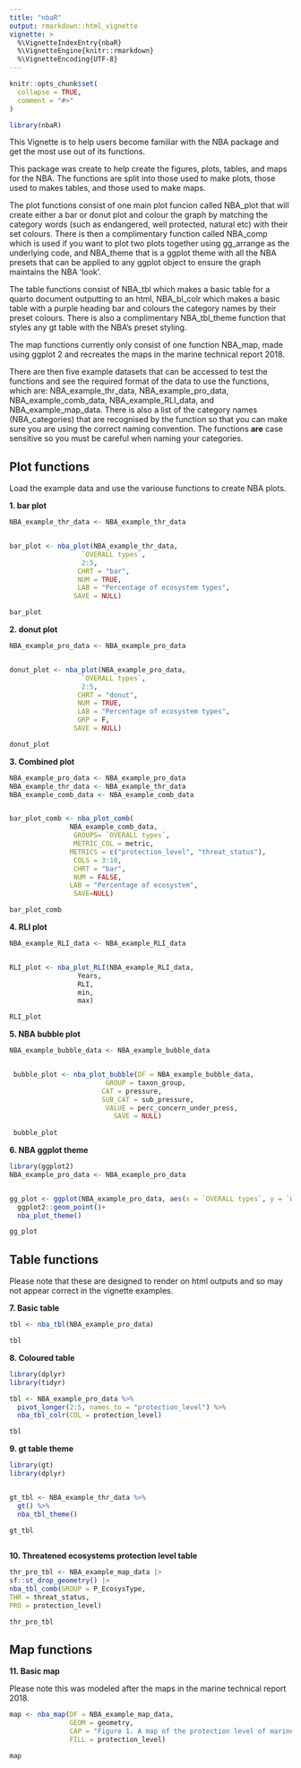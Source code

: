 ```yaml
---
title: "nbaR"
output: rmarkdown::html_vignette
vignette: >
  %\VignetteIndexEntry{nbaR}
  %\VignetteEngine{knitr::rmarkdown}
  %\VignetteEncoding{UTF-8}
---
```


```r
knitr::opts_chunk$set(
  collapse = TRUE,
  comment = "#>"
)
```

```r
library(nbaR)
```

This Vignette is to help users become familiar with the NBA package and get the most use out of its functions. 

This package was create to help create the figures, plots, tables, and maps for the NBA. The functions are split into those used to make plots, those used to makes tables, and those used to make maps. 

The plot functions consist of one main plot funcion called NBA_plot that will create either a bar or donut plot and colour the graph by matching the category words (such as endangered, well protected, natural etc) with their set colours. There is then a complimentary function called NBA_comp which is used if you want to plot two plots together using gg_arrange as the underlying code, and NBA_theme that is a ggplot theme with all the NBA presets that can be applied to any ggplot object to ensure the graph maintains the NBA 'look'. 

The table functions consist of NBA_tbl which makes a basic table for a quarto document outputting to an html, NBA_bl_colr which makes a basic table with a purple heading bar and colours the category names by their preset colours. There is also a complimentary NBA_tbl_theme function that styles any gt table with the NBA's preset styling. 

The map functions currently only consist of one function NBA_map, made using ggplot 2 and recreates the maps in the marine technical report 2018. 

There are then five example datasets that can be accessed to test the functions and see the required format of the data to use the functions, which are: NBA_example_thr_data, NBA_example_pro_data, NBA_example_comb_data, NBA_example_RLI_data, and NBA_example_map_data. There is also a list of the category names (NBA_categories) that are recognised by the function so that you can make sure you are using the correct naming convention. The functions **are** case sensitive so you must be careful when naming your categories.


## Plot functions

Load the example data and use the variouse functions to create NBA plots. 

**1. bar plot**

```r
NBA_example_thr_data <- NBA_example_thr_data


bar_plot <- nba_plot(NBA_example_thr_data,
                  `OVERALL types`,
                  2:5,
                 CHRT = "bar",
                 NUM = TRUE,
                 LAB = "Percentage of ecosystem types",
                SAVE = NULL)

bar_plot


```



**2. donut plot**

```r
NBA_example_pro_data <- NBA_example_pro_data


donut_plot <- nba_plot(NBA_example_pro_data,
                  `OVERALL types`,
                  2:5,
                 CHRT = "donut",
                 NUM = TRUE,
                 LAB = "Percentage of ecosystem types",
                 GRP = F,
                SAVE = NULL)

donut_plot


```



**3. Combined plot**

```r
NBA_example_pro_data <- NBA_example_pro_data
NBA_example_thr_data <- NBA_example_thr_data
NBA_example_comb_data <- NBA_example_comb_data


bar_plot_comb <- nba_plot_comb(
               NBA_example_comb_data,
                GROUPS= `OVERALL types`,
                METRIC_COL = metric,
               METRICS = c("protection_level", "threat_status"),
                COLS = 3:10,
                CHRT = "bar",
                NUM = FALSE,
               LAB = "Percentage of ecosystem",
                SAVE=NULL)

bar_plot_comb


```



**4. RLI plot**

```r
NBA_example_RLI_data <- NBA_example_RLI_data


RLI_plot <- nba_plot_RLI(NBA_example_RLI_data,
                 Years, 
                 RLI, 
                 min, 
                 max)

RLI_plot


```



**5. NBA bubble plot**

```r
NBA_example_bubble_data <- NBA_example_bubble_data


 bubble_plot <- nba_plot_bubble(DF = NBA_example_bubble_data,
                        GROUP = taxon_group,
                       CAT = pressure,
                       SUB_CAT = sub_pressure,
                        VALUE = perc_concern_under_press,
                          SAVE = NULL)
                         
 bubble_plot


```



**6. NBA ggplot theme**

```r
library(ggplot2)
NBA_example_pro_data <- NBA_example_pro_data


gg_plot <- ggplot(NBA_example_pro_data, aes(x = `OVERALL types`, y = `Well Protected`))+
  ggplot2::geom_point()+
  nba_plot_theme()

gg_plot


```


## Table functions

Please note that these are designed to render on html outputs and so may not appear correct in the vignette examples. 



**7. Basic table**
```r

tbl <- nba_tbl(NBA_example_pro_data)

tbl

```



**8. Coloured table**

```r

library(dplyr)
library(tidyr)

tbl <- NBA_example_pro_data %>% 
  pivot_longer(2:5, names_to = "protection_level") %>% 
  nba_tbl_colr(COL = protection_level)

tbl
```




**9. gt table theme**

```r
library(gt)
library(dplyr)


gt_tbl <- NBA_example_thr_data %>% 
  gt() %>% 
  nba_tbl_theme()

gt_tbl
  
```



**10. Threatened ecosystems protection level table**

```r
thr_pro_tbl <- NBA_example_map_data |>
sf::st_drop_geometry() |>
nba_tbl_comb(GROUP = P_EcosysType,
THR = threat_status,
PRO = protection_level)

thr_pro_tbl
```



## Map functions


**11. Basic map**

Please note this was modeled after the maps in the marine technical report 2018.

```r

map <- nba_map(DF = NBA_example_map_data,
               GEOM = geometry, 
               CAP = "Figure 1. A map of the protection level of marine pelagic ecosystem types in South Africa", 
               FILL = protection_level)

map
```









